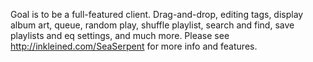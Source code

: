 {{Template:Client|image=Client-SeaSerpent.png |200px|thumb|left|alt text |author=Brian Miller|version=1.0|website=http://inkleined.com/SeaSerpent|devlanguage=Python|ui=Qt4|screenshots=http://inkleined.com/thegallery/main.php?g2_itemId=15}}
Goal is to be a full-featured client.  Drag-and-drop, editing tags, display album art, queue, random play, shuffle playlist, search and find, save playlists and eq settings, and much more.  Please see http://inkleined.com/SeaSerpent for more info and features.